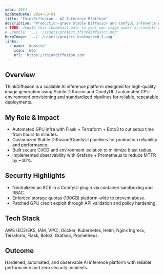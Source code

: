 ```yaml
---
year: 2024
updatedDate: 2024-08-01
title: 'ThinkDiffusion – AI Inference Platform'
description: 'Production-grade Stable Diffusion and ComfyUI inference with automated GPU environment provisioning, hardened security, and cost-aware operations.'
# TODO: Update this thumbnail path to your own image under src/assets and keep the same relative format.
# Example: '../../assets/project_thinkdiffusion.png'
heroImage: '../../assets/project_bookmarked_1.png'
links:
  - name: 'Website'
    icon: 'Web'
    url: 'https://thinkdiffusion.com'
---
```


## Overview

ThinkDiffusion is a scalable AI inference platform designed for high-quality image generation using Stable Diffusion and ComfyUI. I automated GPU environment provisioning and standardized pipelines for reliable, repeatable deployments.

## My Role & Impact

- Automated GPU infra with Flask + Terraform + Boto3 to cut setup time from hours to minutes.
- Customized Stable Diffusion/ComfyUI pipelines for production reliability and performance.
- Built secure CI/CD and environment isolation to minimize blast radius.
- Implemented observability with Grafana + Prometheus to reduce MTTR by ~40%.

## Security Highlights

- Neutralized an RCE in a ComfyUI plugin via container sandboxing and RBAC.
- Enforced storage quotas (100GB) platform-wide to prevent abuse.
- Patched GPU credit exploit through API validation and policy hardening.

## Tech Stack

AWS (EC2/EKS, IAM, VPC), Docker, Kubernetes, Helm, Nginx Ingress, Terraform, Flask, Boto3, Grafana, Prometheus.

## Outcome

Hardened, automated, and observable AI inference platform with reliable performance and zero security incidents.
